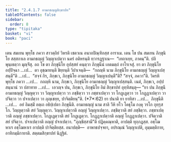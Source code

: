 ```yaml
---
title: "2.4.1.7 อามกธญฺญสิกฺขาปท"
tableOfContents: false
sidebar:
  order: 8
type: "tipitaka"
basket: "vi"
book: "paci"
---
```



<DynamicBreadcrumb />

<Division number="820" book="paci">

<Paragraph number="2623" book="paci">
เตน สมเยน พุทฺโธ ภควา สาวตฺถิยํ วิหรติ เชตวเน อนาถปิณฺฑิกสฺส อาราเม. เตน โข ปน สมเยน ภิกฺขุนิโย สสฺสกาเล อามกธญฺญํ วิญฺญาเปตฺวา นครํ อติหรนฺติ ทฺวารฏฺฐาเน—  “เทถาเยฺย, ภาคนฺ”ติ. ปลิพุนฺเธตฺวา มุญฺจิํสุ.
</Paragraph>

<Paragraph number="2624" book="paci">
อถ โข ตา ภิกฺขุนิโย อุปสฺสยํ คนฺตฺวา ภิกฺขุนีนํ เอตมตฺถํ อาโรเจสุํ. ยา ตา ภิกฺขุนิโย อปฺปิจฺฉา …เป…  ตา อุชฺฌายนฺติ ขิยฺยนฺติ วิปาเจนฺติ—  “กถญฺหิ นาม ภิกฺขุนิโย อามกธญฺญํ วิญฺญาเปสฺสนฺตี”ติ …เป…  “สจฺจํ กิร, ภิกฺขเว, ภิกฺขุนิโย อามกธญฺญํ วิญฺญาเปนฺตี”ติ? “สจฺจํ, ภควา”ติ. วิครหิ พุทฺโธ ภควา …เป…  กถญฺหิ นาม, ภิกฺขเว, ภิกฺขุนิโย อามกธญฺญํ วิญฺญาเปสฺสนฺติ. เนตํ, ภิกฺขเว, อปฺปสนฺนานํ วา ปสาทาย …เป…  เอวญฺจ ปน, ภิกฺขเว, ภิกฺขุนิโย อิมํ สิกฺขาปทํ อุทฺทิสนฺตุ—
</Paragraph>

</Division>
<Division number="821" book="paci">

<Paragraph number="2625" book="paci">
<Emphasis>“ยา ปน ภิกฺขุนี อามกธญฺญํ วิญฺญตฺวา วา วิญฺญาเปตฺวา วา ภชฺชิตฺวา วา ภชฺชาเปตฺวา วา โกฏฺเฏตฺวา วา โกฏฺฏาเปตฺวา วา ปจิตฺวา วา ปจาเปตฺวา วา ภุญฺเชยฺย, ปาจิตฺติยนฺ”</Emphasis>ติ. (*7*:<Emphasis>62</Emphasis>)
</Paragraph>

</Division>
<Division number="822" book="paci">

<Paragraph number="2626" book="paci">
<Emphasis>ยา ปนา</Emphasis>ติ ยา ยาทิสา …เป…  <Emphasis>ภิกฺขุนี</Emphasis>ติ …เป…  อยํ อิมสฺมิํ อตฺเถ อธิปฺเปตา ภิกฺขุนีติ.
</Paragraph>

<Paragraph number="2627" book="paci">
<Emphasis>อามกธญฺญํ</Emphasis> นาม สาลิ วีหิ ยโว โคธุโม กงฺคุ วรโก กุทฺรุสโก.
</Paragraph>

<Paragraph number="2628" book="paci">
<Emphasis>วิญฺญตฺวา</Emphasis>ติ สยํ วิญฺญตฺวา. <Emphasis>วิญฺญาเปตฺวา</Emphasis>ติ อญฺญํ วิญฺญาเปตฺวา.
</Paragraph>

<Paragraph number="2629" book="paci">
<Emphasis>ภชฺชิตฺวา</Emphasis>ติ สยํ ภชฺชิตฺวา. <Emphasis>ภชฺชาเปตฺวา</Emphasis>ติ อญฺญํ ภชฺชาเปตฺวา.
</Paragraph>

<Paragraph number="2630" book="paci">
<Emphasis>โกฏฺเฏตฺวา</Emphasis>ติ สยํ โกฏฺเฏตฺวา. <Emphasis>โกฏฺฏาเปตฺวา</Emphasis>ติ อญฺญํ โกฏฺฏาเปตฺวา.
</Paragraph>

<Paragraph number="2631" book="paci">
<Emphasis>ปจิตฺวา</Emphasis>ติ สยํ ปจิตฺวา. <Emphasis>ปจาเปตฺวา</Emphasis>ติ อญฺญํ ปจาเปตฺวา.
</Paragraph>

<Paragraph number="2632" book="paci">
“ภุญฺชิสฺสามี”ติ ปฏิคฺคณฺหาติ, อาปตฺติ ทุกฺกฏสฺส. อชฺโฌหาเร อชฺโฌหาเร อาปตฺติ ปาจิตฺติยสฺส.
</Paragraph>

</Division>
<Division number="823" book="paci">

<Paragraph number="2633" book="paci">
อนาปตฺติ—  อาพาธปจฺจยา, อปรณฺณํ วิญฺญาเปติ, อุมฺมตฺติกาย, อาทิกมฺมิกายาติ.

</Paragraph>
</Division>

<Paragraph number="2634" type="center" book="paci">
สตฺตมสิกฺขาปทํ นิฏฺฐิตํ.
</Paragraph>